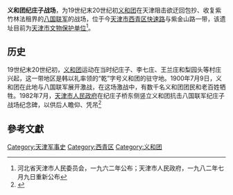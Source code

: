 {{文物保护单位
| 级别 = 省级
| 省区市 = 天津市
| 名称 = 义和团纪庄子战场
| 图片 = 
| 编号 = 1-35
| 分类 = 纪念地
| 时代 = 1900年
| 所在 = [[天津市|天津市]][[西青区|西青区]]
| 登录 = 1962年河北省天津市人民委员会<br />公布<br />1982年7月9日重新公布
}} 

'''义和团纪庄子战场'''，为19世纪末20世纪初[[义和团|义和团]]在天津阻击欲迂回包抄、收复紫竹林法租界的[[八国联军|八国联军]]的战场，位于今[[天津市|天津市]][[西青区|西青区]][[天津快速路|快速路]]与紫金山路一带，该遗址目前为[[天津市文物保护单位|天津市文物保护单位]]<ref>河北省天津市人民委员会，一九六二年公布；天津市人民政府，一九八二年七月九日重新公布</ref>。

== 历史 ==
19世纪末20世纪初，[[义和团|义和团]]运动在当时纪庄子、李七庄、王兰庄和梨园头等村庄兴起，这一带地区是韩以礼率领的“乾”字号义和团的驻守地。1900年7月9日，义和团在此地与八国联军展开激战，在这场激战中，有数千名义和团团民和老百姓牺牲。1982年7月，[[天津市人民政府|天津市人民政府]]在纪庄子桥东侧竖立义和团抗击八国联军纪庄子战场纪念碑，以供后人瞻仰、凭吊<ref>{{Cite web |url=http://www.zgtjls.com/system/2008/10/22/010015276.shtml |title=义和团纪庄子战场 |access-date=2012-01-30 |archive-url=https://web.archive.org/web/20130430075332/http://www.zgtjls.com/system/2008/10/22/010015276.shtml |archive-date=2013-04-30 |dead-url=yes }}</ref>

== 參考文獻 ==
<div class="references-small">
<references />
</div>

{{天津市文物保护单位}}

[[Category:天津军事史|Category:天津军事史]]
[[Category:西青区|Category:西青区]]
[[Category:义和团|Category:义和团]]